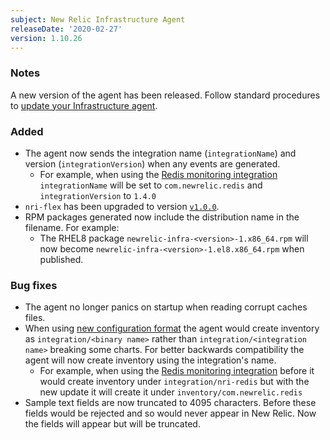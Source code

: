 ```yaml
---
subject: New Relic Infrastructure Agent
releaseDate: '2020-02-27'
version: 1.10.26
---
```


### Notes

A new version of the agent has been released. Follow standard procedures to [update your Infrastructure agent](/docs/infrastructure/new-relic-infrastructure/installation/update-infrastructure-agent).

### Added

* The agent now sends the integration name (`integrationName`) and version (`integrationVersion`) when any events are generated.
  * For example, when using the [Redis monitoring integration](/docs/integrations/host-integrations/host-integrations-list/redis-monitoring-integration) `integrationName` will be set to `com.newrelic.redis` and `integrationVersion` to `1.4.0`
* `nri-flex` has been upgraded to version [`v1.0.0`](https://github.com/newrelic/nri-flex/releases/tag/v1.0.0).
* RPM packages generated now include the distribution name in the filename. For example:
  * The RHEL8 package `newrelic-infra-<version>-1.x86_64.rpm` will now become `newrelic-infra-<version>-1.el8.x86_64.rpm` when published.

### Bug fixes

* The agent no longer panics on startup when reading corrupt caches files.
* When using [new configuration format](/docs/integrations/integrations-sdk/file-specifications/integration-configuration-file-specifications-agent-v180) the agent would create inventory as `integration/<binary name>` rather than `integration/<integration name>` breaking some charts. For better backwards compatibility the agent will now create inventory using the integration's name.
  * For example, when using the [Redis monitoring integration](/docs/integrations/host-integrations/host-integrations-list/redis-monitoring-integration) before it would create inventory under `integration/nri-redis` but with the new update it will create it under `inventory/com.newrelic.redis`
* Sample text fields are now truncated to 4095 characters. Before these fields would be rejected and so would never appear in New Relic. Now the fields will appear but will be truncated.

